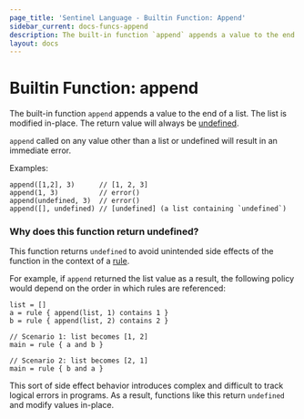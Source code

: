 ```yaml
---
page_title: 'Sentinel Language - Builtin Function: Append'
sidebar_current: docs-funcs-append
description: The built-in function `append` appends a value to the end of a list.
layout: docs
---
```


# Builtin Function: append

The built-in function `append` appends a value to the end of a list. The list
is modified in-place. The return value will always be [undefined](/sentinel/language/undefined).

`append` called on any value other than a list or undefined will result
in an immediate error.

Examples:

```sentinel
append([1,2], 3)      // [1, 2, 3]
append(1, 3)          // error()
append(undefined, 3)  // error()
append([], undefined) // [undefined] (a list containing `undefined`)
```

### Why does this function return undefined?

This function returns `undefined` to avoid unintended side effects of the function in the context
of a [rule](/sentinel/language/rules).

For example, if `append` returned the list value as a result, the following policy would depend
on the order in which rules are referenced:

```sentinel
list = []
a = rule { append(list, 1) contains 1 }
b = rule { append(list, 2) contains 2 }

// Scenario 1: list becomes [1, 2]
main = rule { a and b }

// Scenario 2: list becomes [2, 1]
main = rule { b and a }
```

This sort of side effect behavior introduces complex and difficult to track logical errors in programs.
As a result, functions like this return `undefined` and modify values in-place.
